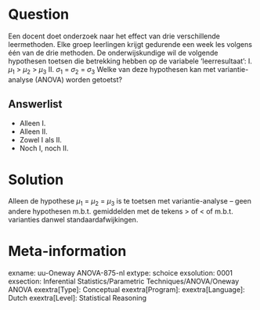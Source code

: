 Question
========
Een docent doet onderzoek naar het effect van drie verschillende leermethoden. Elke groep leerlingen krijgt gedurende een week les volgens één van de drie methoden. De onderwijskundige wil de volgende hypothesen toetsen die betrekking hebben op de variabele ‘leerresultaat’:
I. $\mu_{1}$ > $\mu_{2}$ > $\mu_{3}$
II. $\sigma_{1}$ = $\sigma_{2}$ = $\sigma_{3}$
Welke van deze hypothesen kan met variantie-analyse (ANOVA) worden getoetst?

Answerlist
----------
* Alleen I.
* Alleen II.
* Zowel I als II.
* Noch I, noch II.


Solution
========
Alleen de hypothese $\mu_{1}$ = $\mu_{2}$ = $\mu_{3}$ is te toetsen met variantie-analyse – geen andere hypothesen m.b.t. gemiddelden met de tekens > of < of m.b.t. varianties danwel standaardafwijkingen.


Meta-information
================
exname: uu-Oneway ANOVA-875-nl
extype: schoice
exsolution: 0001
exsection: Inferential Statistics/Parametric Techniques/ANOVA/Oneway ANOVA
exextra[Type]: Conceptual
exextra[Program]: 
exextra[Language]: Dutch
exextra[Level]: Statistical Reasoning